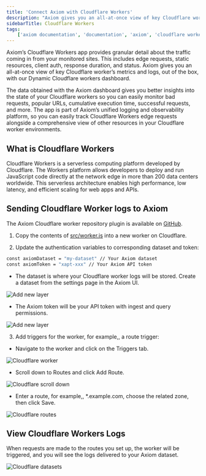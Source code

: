 ```yaml
---
title: 'Connect Axiom with Cloudflare Workers'
description: "Axiom gives you an all-at-once view of key Cloudflare worker’s metrics and logs, out of the box, with our Dynamic Cloudflare workers dashboard."
sidebarTitle: Cloudflare Workers
tags:
    ['axiom documentation', 'documentation', 'axiom', 'cloudflare workers', 'requests', 'edge network', 'route trigger', 'cloudflare']
---
```


Axiom’s Cloudflare Workers app provides granular detail about the traffic coming in from your monitored sites. This includes edge requests, static resources, client auth, response duration, and status. Axiom gives you an all-at-once view of key Cloudflare worker’s metrics and logs, out of the box, with our Dynamic Cloudflare workers dashboard.

The data obtained with the Axiom dashboard gives you better insights into the state of your Cloudflare workers so you can easily monitor bad requests, popular URLs, cumulative execution time, successful requests, and more. The app is part of Axiom’s unified logging and observability platform, so you can easily track Cloudflare Workers edge requests alongside a comprehensive view of other resources in your Cloudflare worker environments.

## What is Cloudflare Workers

Cloudflare Workers is a serverless computing platform developed by Cloudflare. The Workers platform allows developers to deploy and run JavaScript code directly at the network edge in more than 200 data centers worldwide. This serverless architecture enables high performance, low latency, and efficient scaling for web apps and APIs.

## Sending Cloudflare Worker logs to Axiom 

The Axiom Cloudflare worker repository plugin is available on [GitHub](https://github.com/axiomhq/axiom-cloudflare-workers).

1. Copy the contents of [src/worker.js](https://github.com/axiomhq/axiom-cloudflare-workers/blob/main/src/worker.js) into a new worker on Cloudflare.

2. Update the authentication variables to corresponding dataset and token:

```bash
const axiomDataset = "my-dataset" // Your Axiom dataset
const axiomToken = "xapt-xxx" // Your Axiom API token
```

- The dataset is where your Cloudflare worker logs will be stored. Create a dataset from the settings page in the Axiom UI.

<Frame caption="Add new layer">
  <img src="/doc-assets/shots/cloudflare-datasets.png" alt="Add new layer" />
</Frame>

- The Axiom token will be your API token with ingest and query permissions.

<Frame caption="Add new layer">
  <img src="/doc-assets/shots/cloudflare-api-token.png" alt="Add new layer" />
</Frame>

3. Add triggers for the worker, for example,, a route trigger:

- Navigate to the worker and click on the Triggers tab.

<Frame caption="Cloudflare worker">
  <img src="/doc-assets/shots/cloudflare-worker-triggers.png" alt="Cloudflare worker" />
</Frame>

- Scroll down to Routes and click Add Route.

<Frame caption="Cloudflare scroll down">
  <img src="/doc-assets/shots/cloudflare-add-routes.png" alt="Cloudflare scroll down" />
</Frame>

- Enter a route, for example,, *.example.com, choose the related zone, then click Save.

<Frame caption="Cloudflare routes">
  <img src="/doc-assets/shots/cloudflare-click-save.png" alt="Cloudflare routes" />
</Frame>

## View Cloudflare Workers Logs

When requests are made to the routes you set up, the worker will be triggered, and you will see the logs delivered to your Axiom dataset.

<Frame caption="Cloudflare datasets">
  <img src="/doc-assets/shots/cloudflare-datasets-logs.png" alt="Cloudflare datasets" />
</Frame>